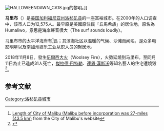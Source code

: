 {{noteTA
|G1=美国地名
}}
{{Infobox settlement
|official_name            = City of Malibu
|other_name               = 
|nickname                 = 
|motto                    = 
|image_skyline            = MalibuAir.jpg
|imagesize                = 
|image_caption            = 从空中俯瞰马里布市市区，摄于2006年
|image_flag               = 
|flag_size                = 
|image_seal               = <!-- 檔案不存在 Seal_malibu_ca.png -->
|seal_size                = 94px
|image_shield             = 
|shield_size              = 
|image_blank_emblem       = 
|blank_emblem_size        = 
|image_map                = LA County Incorporated Areas Malibu highlighted.svg
|mapsize                  = 250x200px
|map_caption              = 马里布市在[[加利福尼亚州|加利福尼亚州]][[洛杉矶县_(加利福尼亚州)|洛杉矶县]]的位置
|image_map1               = 
|mapsize1                 = 
|map_caption1             = 
|subdivision_type         = 国家
|subdivision_name         = [[美国|美国]]
|subdivision_type1        = [[美国州份|州]]
|subdivision_name1        = [[加利福尼亚州|加利福尼亚州]]
|subdivision_type2        = [[加利福尼亚州行政区划|县]]
|subdivision_name2        = [[洛杉矶县_(加利福尼亚州)|洛杉矶县]]
|subdivision_type3        = 
|subdivision_name3        = 
|subdivision_type4        = 
|subdivision_name4        = 
|government_type          = 
|leader_title             = [[市长|市长]]
|leader_name              = 沙伦·巴罗夫斯基（{{small|Sharon Barovsky}}）<ref>{{cite web | url = http://www.ci.malibu.ca.us/index.cfm?fuseaction=nav&navid=14 | title = Malibu: Meet The Council | accessdate = 2010-02-18 | archive-date = 2009-09-12 | archive-url = https://web.archive.org/web/20090912185412/http://www.ci.malibu.ca.us/index.cfm?fuseaction=nav&navid=14 | dead-url = no }}</ref>
|leader_title1            = <!-- for places with, say, both a mayor and a city manager -->
|leader_name1             = 
|established_title        = <!-- Settled -->
|established_date         = 
|established_title2       = <!-- Incorporated (town) -->
|established_date2        = 
|established_title3       = 并入日期（城市）
|established_date3        = 1991年3月28日<ref>{{cite web | url = http://www.cacities.org/resource_files/20457.IncorpDateLO.doc | title = Incorporation Dates of California Cities | accessdate = 2007-01-18 | deadurl = yes | archiveurl = https://web.archive.org/web/20070203045126/http://cacities.org/resource_files/20457.IncorpDateLO.doc | archivedate = 2007-02-03 }}</ref>
|area_magnitude           = 
|area_total_km2           = 261.50
|area_total_sq_mi         = 100.96
|area_land_km2            = 51.46
|area_land_sq_mi          = 19.87
|area_water_km2           = 210.03
|area_water_sq_mi         = 81.09
|area_water_percent       = 80.32
|area_urban_km2           = 
|area_urban_sq_mi         = 
|area_metro_km2           = 
|area_metro_sq_mi         = 
|population_as_of         = 2000
|population_note          = 
|population_footnotes     =<ref>{{cite web | url = http://factfinder.census.gov/servlet/ACSSAFFFacts?_event=Search&geo_id=&_geoContext=&_street=&_county=&_cityTown=Malibu%20city&_state=04000US06&_zip=&_lang=en&_sse=on&pctxt=fph&pgsl=010 | title = Malibu city, California - Fact Sheet - American FactFinder | accessdate = 2007-01-18 | archive-url = https://archive.today/20200211180156/http://factfinder.census.gov/servlet/ACSSAFFFacts?_event=Search&geo_id=&_geoContext=&_street=&_county=&_cityTown=Malibu%20city&_state=04000US06&_zip=&_lang=en&_sse=on&pctxt=fph&pgsl=010 | archive-date = 2020-02-11 | dead-url = yes }}</ref>
|settlement_type          = [[城市|城市]]
|population_total         = 12575
|population_density_km2   = 244.3
|population_density_sq_mi = 632.9
|population_metro         = 
|population_density_metro_km2     = 
|population_density_metro_sq_mi   = 
|population_urban                 = 
|population_density_urban_km2     = 
|population_density_urban_sq_mi   = 
|timezone                 = [[太平洋时间|PST]]
|utc_offset               = -8
|timezone_DST             = PDT
|utc_offset_DST           = -7
|elevation_m              = 32
|elevation_ft             = 105
|postal_code_type         = [[美国邮政编码|邮政编码]]
|postal_code              = 90263、90264、90265<ref>{{cite web | url = http://zip4.usps.com/zip4/zcl_1_results.jsp?visited=1&pagenumber=0&state=ca&city=Malibu | title = USPS - ZIP Code Lookup - Find a ZIP+ 4 Code By City Results | accessdate = 2007-01-18 | archive-date = 2014-07-13 | archive-url = https://web.archive.org/web/20140713021528/http://zip4.usps.com/zip4/zcl_1_results.jsp?visited=1&pagenumber=0&state=ca&city=Malibu | dead-url = no }}</ref>
|area_code                = 310
|website                  = [http://www.ci.malibu.ca.us/ http://www.ci.malibu.ca.us/ City of Malibu]
|blank_name               = [[联邦资料处理标准|FIPS编号]]
|blank_info               = 06-45246
|blank1_name              = [[地名信息系统|GNIS]]特征码
|blank1_info              = 1668257
|footnotes                = 
}}<!-- Infobox ends -->

[[File:HALLOWEENDAWN_CA18.jpg|thumb]]的黎明。]]

'''马里布'''（{{lang-en|Malibu}}）是[[美国|美国]][[加利福尼亚州|加利福尼亚州]][[洛杉矶县_(加利福尼亚州)|洛杉矶县]]的一座富裕城市。在2000年的人口调查中，该市人口为12,575人。最早原是美國原住民「丘馬希族」的居住地，原名為Humaliwo，意思是海岸聲音很大（The surf sounds loudly）。

马里布市的太平洋海岸有{{convert|21|mi|km|sing=off}}<ref>[http://www.ci.malibu.ca.us/index.cfm?fuseaction=nav&navid=3 Length of City of Malibu (Malibu before incorporation was 27-miles (43.5 km)] {{Wayback|url=http://www.ci.malibu.ca.us/index.cfm?fuseaction=nav&navid=3 |date=20090828001520 }} from the City of Malibu's website</ref>長；其滨海社区以温暖的气候、沙滩而闻名，是众多电影明星以及[[南加州|南加州]]娱乐工业从职人员的聚居地。

2018年11月8日，發生[[伍爾西大火|伍爾西大火]]（Woolsey Fire），火勢延燒到马里布，至同月11日為止已造成31人死亡，[[傑拉德·巴特勒|傑拉德·巴特勒]]、[[連恩·漢斯沃|連恩·漢斯沃]]等知名藝人的住宅遭燒毀<ref>{{Cite web |url=https://tw.news.yahoo.com/%e5%8a%a0%e5%b7%9e%e9%87%8e%e7%81%ab%e7%84%a1%e6%83%85%e5%bb%b6%e7%87%92-300%e5%a3%af%e5%a3%ab%e7%94%b7%e6%98%9f%e5%82%91%e7%91%9e%e5%be%b7%e5%b7%b4%e7%89%b9%e5%8b%92%e5%ae%b6%e7%87%92%e5%85%89-035650931.html |title=加州野火無情延燒 300壯士男星傑瑞德巴特勒家燒光光 |access-date=2018-11-12 |archive-date=2019-05-03 |archive-url=https://web.archive.org/web/20190503082547/https://tw.news.yahoo.com/%E5%8A%A0%E5%B7%9E%E9%87%8E%E7%81%AB%E7%84%A1%E6%83%85%E5%BB%B6%E7%87%92-300%E5%A3%AF%E5%A3%AB%E7%94%B7%E6%98%9F%E5%82%91%E7%91%9E%E5%BE%B7%E5%B7%B4%E7%89%B9%E5%8B%92%E5%AE%B6%E7%87%92%E5%85%89-035650931.html |dead-url=no }}</ref>。

== 参考文献 ==
{{reflist}}
<!--
{{Cities of Los Angeles County, California}}
-->
{{洛杉磯縣 (加利福尼亞州)}}
[[Category:洛杉矶县城市|Category:洛杉矶县城市]]